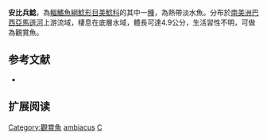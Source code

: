 {{Speciesbox
| name = 安比兵鯰
| image =  
| image_width = 250px
| image_caption = 
| status = NE
| status_system = IUCN3.1
| genus = Corydoras
| species = ambiacus
| authority = [[Cope|Cope]], 1872
| synonyms = *''Corydoras grafi '',Holly, 1940 
*''Corydoras melanistius longirostris '',Hoedeman, 1952 
*''Corydoras longirostris'',Hoedeman, 1952 
}}

'''安比兵鯰'''，為[[輻鰭魚綱|輻鰭魚綱]][[鯰形目|鯰形目]][[美鯰科|美鯰科]]的其中一[[種|種]]，為熱帶淡水魚。分布於[[南美洲|南美洲]][[巴西|巴西]][[亞馬遜河|亞馬遜河]]上游流域，棲息在底層水域，體長可達4.9公分，生活習性不明，可做為觀賞魚。

==参考文献==
*{{FishBase_species|genus=Corydoras|species=ambiacus|year=2014|month=11}}

== 扩展阅读 ==
{{refbegin}}
{{wikispecies-inline|Corydoras ambiacus|安比兵鯰}}
{{refend}}
{{Taxonbar|from=Q1613140}}

[[Category:觀賞魚|Category:觀賞魚]]
[[Category:兵鯰屬|ambiacus]]
[[Category:1872年描述的魚類|C]]